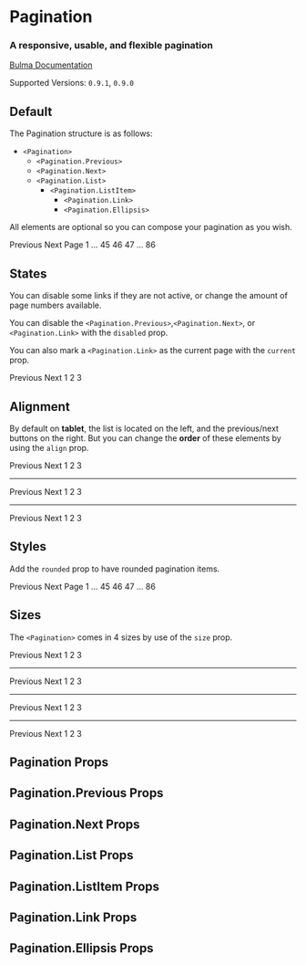 

<Meta title="Components/Pagination" component={Pagination} />

# Pagination

### A responsive, usable, and flexible **pagination**

[Bulma Documentation](https://bulma.io/documentation/components/pagination/)

Supported Versions: `0.9.1`, `0.9.0`

## Default

The Pagination structure is as follows:

- `<Pagination>`
  - `<Pagination.Previous>`
  - `<Pagination.Next>`
  - `<Pagination.List>`
    - `<Pagination.ListItem>`
      - `<Pagination.Link>`
      - `<Pagination.Ellipsis>`

All elements are optional so you can compose your pagination as you wish.

<Canvas>
  <Story name="Default">
    <Pagination>
      <Pagination.Previous>Previous</Pagination.Previous>
      <Pagination.Next>Next Page</Pagination.Next>
      <Pagination.List>
        <Pagination.ListItem>
          <Pagination.Link>1</Pagination.Link>
        </Pagination.ListItem>
        <Pagination.ListItem>
          <Pagination.Ellipsis>&hellip;</Pagination.Ellipsis>
        </Pagination.ListItem>
        <Pagination.ListItem>
          <Pagination.Link>45</Pagination.Link>
        </Pagination.ListItem>
        <Pagination.ListItem>
          <Pagination.Link>46</Pagination.Link>
        </Pagination.ListItem>
        <Pagination.ListItem>
          <Pagination.Link>47</Pagination.Link>
        </Pagination.ListItem>
        <Pagination.ListItem>
          <Pagination.Ellipsis>&hellip;</Pagination.Ellipsis>
        </Pagination.ListItem>
        <Pagination.ListItem>
          <Pagination.Link>86</Pagination.Link>
        </Pagination.ListItem>
      </Pagination.List>
    </Pagination>
  </Story>
</Canvas>

## States

You can disable some links if they are not active, or change the amount of page numbers available.

You can disable the `<Pagination.Previous>`,`<Pagination.Next>`, or `<Pagination.Link>` with the `disabled` prop.

You can also mark a `<Pagination.Link>` as the current page with the `current` prop.

<Canvas>
  <Story name="States">
    <Pagination>
      <Pagination.Previous disabled>Previous</Pagination.Previous>
      <Pagination.Next>Next</Pagination.Next>
      <Pagination.List>
        <Pagination.ListItem>
          <Pagination.Link current>1</Pagination.Link>
        </Pagination.ListItem>
        <Pagination.ListItem>
          <Pagination.Link>2</Pagination.Link>
        </Pagination.ListItem>
        <Pagination.ListItem>
          <Pagination.Link>3</Pagination.Link>
        </Pagination.ListItem>
      </Pagination.List>
    </Pagination>
  </Story>
</Canvas>

## Alignment

By default on **tablet**, the list is located on the left, and the previous/next buttons on the right. But you can change the **order** of these elements by using the `align` prop.

<Canvas>
  <Story name="Alignment">
    <React.Fragment>
      <Pagination>
        <Pagination.Previous>Previous</Pagination.Previous>
        <Pagination.Next>Next</Pagination.Next>
        <Pagination.List>
          <Pagination.ListItem>
            <Pagination.Link>1</Pagination.Link>
          </Pagination.ListItem>
          <Pagination.ListItem>
            <Pagination.Link>2</Pagination.Link>
          </Pagination.ListItem>
          <Pagination.ListItem>
            <Pagination.Link>3</Pagination.Link>
          </Pagination.ListItem>
        </Pagination.List>
      </Pagination>
      <hr />
      <Pagination align="center">
        <Pagination.Previous>Previous</Pagination.Previous>
        <Pagination.Next>Next</Pagination.Next>
        <Pagination.List>
          <Pagination.ListItem>
            <Pagination.Link>1</Pagination.Link>
          </Pagination.ListItem>
          <Pagination.ListItem>
            <Pagination.Link>2</Pagination.Link>
          </Pagination.ListItem>
          <Pagination.ListItem>
            <Pagination.Link>3</Pagination.Link>
          </Pagination.ListItem>
        </Pagination.List>
      </Pagination>
      <hr />
      <Pagination align="right">
        <Pagination.Previous>Previous</Pagination.Previous>
        <Pagination.Next>Next</Pagination.Next>
        <Pagination.List>
          <Pagination.ListItem>
            <Pagination.Link>1</Pagination.Link>
          </Pagination.ListItem>
          <Pagination.ListItem>
            <Pagination.Link>2</Pagination.Link>
          </Pagination.ListItem>
          <Pagination.ListItem>
            <Pagination.Link>3</Pagination.Link>
          </Pagination.ListItem>
        </Pagination.List>
      </Pagination>
    </React.Fragment>
  </Story>
</Canvas>

## Styles

Add the `rounded` prop to have rounded pagination items.

<Canvas>
  <Story name="Rounded">
    <Pagination rounded>
      <Pagination.Previous>Previous</Pagination.Previous>
      <Pagination.Next>Next Page</Pagination.Next>
      <Pagination.List>
        <Pagination.ListItem>
          <Pagination.Link>1</Pagination.Link>
        </Pagination.ListItem>
        <Pagination.ListItem>
          <Pagination.Ellipsis>&hellip;</Pagination.Ellipsis>
        </Pagination.ListItem>
        <Pagination.ListItem>
          <Pagination.Link>45</Pagination.Link>
        </Pagination.ListItem>
        <Pagination.ListItem>
          <Pagination.Link>46</Pagination.Link>
        </Pagination.ListItem>
        <Pagination.ListItem>
          <Pagination.Link>47</Pagination.Link>
        </Pagination.ListItem>
        <Pagination.ListItem>
          <Pagination.Ellipsis>&hellip;</Pagination.Ellipsis>
        </Pagination.ListItem>
        <Pagination.ListItem>
          <Pagination.Link>86</Pagination.Link>
        </Pagination.ListItem>
      </Pagination.List>
    </Pagination>
  </Story>
</Canvas>

## Sizes

The `<Pagination>` comes in 4 sizes by use of the `size` prop.

<Canvas>
  <Story name="Sizes">
    <React.Fragment>
      <Pagination size="small">
        <Pagination.Previous>Previous</Pagination.Previous>
        <Pagination.Next>Next</Pagination.Next>
        <Pagination.List>
          <Pagination.ListItem>
            <Pagination.Link>1</Pagination.Link>
          </Pagination.ListItem>
          <Pagination.ListItem>
            <Pagination.Link>2</Pagination.Link>
          </Pagination.ListItem>
          <Pagination.ListItem>
            <Pagination.Link>3</Pagination.Link>
          </Pagination.ListItem>
        </Pagination.List>
      </Pagination>
      <hr />
      <Pagination>
        <Pagination.Previous>Previous</Pagination.Previous>
        <Pagination.Next>Next</Pagination.Next>
        <Pagination.List>
          <Pagination.ListItem>
            <Pagination.Link>1</Pagination.Link>
          </Pagination.ListItem>
          <Pagination.ListItem>
            <Pagination.Link>2</Pagination.Link>
          </Pagination.ListItem>
          <Pagination.ListItem>
            <Pagination.Link>3</Pagination.Link>
          </Pagination.ListItem>
        </Pagination.List>
      </Pagination>
      <hr />
      <Pagination size="medium">
        <Pagination.Previous>Previous</Pagination.Previous>
        <Pagination.Next>Next</Pagination.Next>
        <Pagination.List>
          <Pagination.ListItem>
            <Pagination.Link>1</Pagination.Link>
          </Pagination.ListItem>
          <Pagination.ListItem>
            <Pagination.Link>2</Pagination.Link>
          </Pagination.ListItem>
          <Pagination.ListItem>
            <Pagination.Link>3</Pagination.Link>
          </Pagination.ListItem>
        </Pagination.List>
      </Pagination>
      <hr />
      <Pagination size="large">
        <Pagination.Previous>Previous</Pagination.Previous>
        <Pagination.Next>Next</Pagination.Next>
        <Pagination.List>
          <Pagination.ListItem>
            <Pagination.Link>1</Pagination.Link>
          </Pagination.ListItem>
          <Pagination.ListItem>
            <Pagination.Link>2</Pagination.Link>
          </Pagination.ListItem>
          <Pagination.ListItem>
            <Pagination.Link>3</Pagination.Link>
          </Pagination.ListItem>
        </Pagination.List>
      </Pagination>
    </React.Fragment>
  </Story>
</Canvas>

## Pagination Props

<ArgsTable of={Pagination} />

## Pagination.Previous Props

<ArgsTable of={Pagination.Previous} />

## Pagination.Next Props

<ArgsTable of={Pagination.Next} />

## Pagination.List Props

<ArgsTable of={Pagination.List} />

## Pagination.ListItem Props

<ArgsTable of={Pagination.ListItem} />

## Pagination.Link Props

<ArgsTable of={Pagination.Link} />

## Pagination.Ellipsis Props

<ArgsTable of={Pagination.Ellipsis} />
